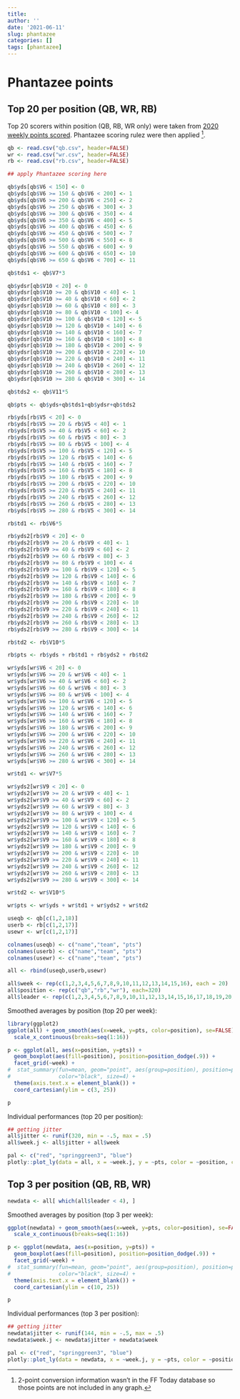 ```yaml
---
title: 
author: ''
date: '2021-06-11'
slug: phantazee
categories: []
tags: [phantazee]
---
```


# Phantazee points

## Top 20 per position (QB, WR, RB)

Top 20 scorers within position (QB, RB, WR only) were taken from [2020 weekly points scored](https://fftoday.com/stats/playerstats.php?Season=2020&GameWeek=1&PosID=20&LeagueID=). Phantazee scoring rulez were then applied [^footie].

[^footie]: 2-point conversion information wasn't in the FF Today database so those points are not included in any graph.

```r

qb <- read.csv("qb.csv", header=FALSE)
wr <- read.csv("wr.csv", header=FALSE)
rb <- read.csv("rb.csv", header=FALSE)

## apply Phantazee scoring here

qb$yds[qb$V6 < 150] <- 0
qb$yds[qb$V6 >= 150 & qb$V6 < 200] <- 1
qb$yds[qb$V6 >= 200 & qb$V6 < 250] <- 2
qb$yds[qb$V6 >= 250 & qb$V6 < 300] <- 3
qb$yds[qb$V6 >= 300 & qb$V6 < 350] <- 4
qb$yds[qb$V6 >= 350 & qb$V6 < 400] <- 5
qb$yds[qb$V6 >= 400 & qb$V6 < 450] <- 6
qb$yds[qb$V6 >= 450 & qb$V6 < 500] <- 7
qb$yds[qb$V6 >= 500 & qb$V6 < 550] <- 8
qb$yds[qb$V6 >= 550 & qb$V6 < 600] <- 9
qb$yds[qb$V6 >= 600 & qb$V6 < 650] <- 10
qb$yds[qb$V6 >= 650 & qb$V6 < 700] <- 11

qb$tds1 <- qb$V7*3

qb$ydsr[qb$V10 < 20] <- 0
qb$ydsr[qb$V10 >= 20 & qb$V10 < 40] <- 1
qb$ydsr[qb$V10 >= 40 & qb$V10 < 60] <- 2
qb$ydsr[qb$V10 >= 60 & qb$V10 < 80] <- 3
qb$ydsr[qb$V10 >= 80 & qb$V10 < 100] <- 4
qb$ydsr[qb$V10 >= 100 & qb$V10 < 120] <- 5
qb$ydsr[qb$V10 >= 120 & qb$V10 < 140] <- 6
qb$ydsr[qb$V10 >= 140 & qb$V10 < 160] <- 7
qb$ydsr[qb$V10 >= 160 & qb$V10 < 180] <- 8
qb$ydsr[qb$V10 >= 180 & qb$V10 < 200] <- 9
qb$ydsr[qb$V10 >= 200 & qb$V10 < 220] <- 10
qb$ydsr[qb$V10 >= 220 & qb$V10 < 240] <- 11
qb$ydsr[qb$V10 >= 240 & qb$V10 < 260] <- 12
qb$ydsr[qb$V10 >= 260 & qb$V10 < 280] <- 13
qb$ydsr[qb$V10 >= 280 & qb$V10 < 300] <- 14

qb$tds2 <- qb$V11*5

qb$pts <- qb$yds+qb$tds1+qb$ydsr+qb$tds2

rb$yds[rb$V5 < 20] <- 0
rb$yds[rb$V5 >= 20 & rb$V5 < 40] <- 1
rb$yds[rb$V5 >= 40 & rb$V5 < 60] <- 2
rb$yds[rb$V5 >= 60 & rb$V5 < 80] <- 3
rb$yds[rb$V5 >= 80 & rb$V5 < 100] <- 4
rb$yds[rb$V5 >= 100 & rb$V5 < 120] <- 5
rb$yds[rb$V5 >= 120 & rb$V5 < 140] <- 6
rb$yds[rb$V5 >= 140 & rb$V5 < 160] <- 7
rb$yds[rb$V5 >= 160 & rb$V5 < 180] <- 8
rb$yds[rb$V5 >= 180 & rb$V5 < 200] <- 9
rb$yds[rb$V5 >= 200 & rb$V5 < 220] <- 10
rb$yds[rb$V5 >= 220 & rb$V5 < 240] <- 11
rb$yds[rb$V5 >= 240 & rb$V5 < 260] <- 12
rb$yds[rb$V5 >= 260 & rb$V5 < 280] <- 13
rb$yds[rb$V5 >= 280 & rb$V5 < 300] <- 14

rb$td1 <- rb$V6*5

rb$yds2[rb$V9 < 20] <- 0
rb$yds2[rb$V9 >= 20 & rb$V9 < 40] <- 1
rb$yds2[rb$V9 >= 40 & rb$V9 < 60] <- 2
rb$yds2[rb$V9 >= 60 & rb$V9 < 80] <- 3
rb$yds2[rb$V9 >= 80 & rb$V9 < 100] <- 4
rb$yds2[rb$V9 >= 100 & rb$V9 < 120] <- 5
rb$yds2[rb$V9 >= 120 & rb$V9 < 140] <- 6
rb$yds2[rb$V9 >= 140 & rb$V9 < 160] <- 7
rb$yds2[rb$V9 >= 160 & rb$V9 < 180] <- 8
rb$yds2[rb$V9 >= 180 & rb$V9 < 200] <- 9
rb$yds2[rb$V9 >= 200 & rb$V9 < 220] <- 10
rb$yds2[rb$V9 >= 220 & rb$V9 < 240] <- 11
rb$yds2[rb$V9 >= 240 & rb$V9 < 260] <- 12
rb$yds2[rb$V9 >= 260 & rb$V9 < 280] <- 13
rb$yds2[rb$V9 >= 280 & rb$V9 < 300] <- 14

rb$td2 <- rb$V10*5

rb$pts <- rb$yds + rb$td1 + rb$yds2 + rb$td2

wr$yds[wr$V6 < 20] <- 0
wr$yds[wr$V6 >= 20 & wr$V6 < 40] <- 1
wr$yds[wr$V6 >= 40 & wr$V6 < 60] <- 2
wr$yds[wr$V6 >= 60 & wr$V6 < 80] <- 3
wr$yds[wr$V6 >= 80 & wr$V6 < 100] <- 4
wr$yds[wr$V6 >= 100 & wr$V6 < 120] <- 5
wr$yds[wr$V6 >= 120 & wr$V6 < 140] <- 6
wr$yds[wr$V6 >= 140 & wr$V6 < 160] <- 7
wr$yds[wr$V6 >= 160 & wr$V6 < 180] <- 8
wr$yds[wr$V6 >= 180 & wr$V6 < 200] <- 9
wr$yds[wr$V6 >= 200 & wr$V6 < 220] <- 10
wr$yds[wr$V6 >= 220 & wr$V6 < 240] <- 11
wr$yds[wr$V6 >= 240 & wr$V6 < 260] <- 12
wr$yds[wr$V6 >= 260 & wr$V6 < 280] <- 13
wr$yds[wr$V6 >= 280 & wr$V6 < 300] <- 14

wr$td1 <- wr$V7*5

wr$yds2[wr$V9 < 20] <- 0
wr$yds2[wr$V9 >= 20 & wr$V9 < 40] <- 1
wr$yds2[wr$V9 >= 40 & wr$V9 < 60] <- 2
wr$yds2[wr$V9 >= 60 & wr$V9 < 80] <- 3
wr$yds2[wr$V9 >= 80 & wr$V9 < 100] <- 4
wr$yds2[wr$V9 >= 100 & wr$V9 < 120] <- 5
wr$yds2[wr$V9 >= 120 & wr$V9 < 140] <- 6
wr$yds2[wr$V9 >= 140 & wr$V9 < 160] <- 7
wr$yds2[wr$V9 >= 160 & wr$V9 < 180] <- 8
wr$yds2[wr$V9 >= 180 & wr$V9 < 200] <- 9
wr$yds2[wr$V9 >= 200 & wr$V9 < 220] <- 10
wr$yds2[wr$V9 >= 220 & wr$V9 < 240] <- 11
wr$yds2[wr$V9 >= 240 & wr$V9 < 260] <- 12
wr$yds2[wr$V9 >= 260 & wr$V9 < 280] <- 13
wr$yds2[wr$V9 >= 280 & wr$V9 < 300] <- 14

wr$td2 <- wr$V10*5

wr$pts <- wr$yds + wr$td1 + wr$yds2 + wr$td2

useqb <- qb[c(1,2,18)]
userb <- rb[c(1,2,17)]
usewr <- wr[c(1,2,17)]

colnames(useqb) <- c("name","team", "pts")
colnames(userb) <- c("name","team", "pts")
colnames(usewr) <- c("name","team", "pts")

all <- rbind(useqb,userb,usewr)

all$week <- rep(c(1,2,3,4,5,6,7,8,9,10,11,12,13,14,15,16), each = 20)
all$position <- rep(c("qb","rb","wr"), each=320)
all$leader <- rep(c(1,2,3,4,5,6,7,8,9,10,11,12,13,14,15,16,17,18,19,20), times=48)

```

Smoothed averages by position (top 20 per week):

```r
library(ggplot2)
ggplot(all) + geom_smooth(aes(x=week, y=pts, color=position), se=FALSE) +
  scale_x_continuous(breaks=seq(1:16))

```


```r

p <- ggplot(all, aes(x=position, y=pts)) +
  geom_boxplot(aes(fill=position), position=position_dodge(.9)) +
  facet_grid(~week) +
#  stat_summary(fun=mean, geom="point", aes(group=position), position=position_dodge(.9), 
#               color="black", size=4) + 
  theme(axis.text.x = element_blank()) +
  coord_cartesian(ylim = c(3, 25))

p
```

Individual performances (top 20 per position):

```r

## getting jitter
all$jitter <- runif(320, min = -.5, max = .5) 
all$week.j <- all$jitter + all$week

pal <- c("red", "springgreen3", "blue")
plotly::plot_ly(data = all, x = ~week.j, y = ~pts, color = ~position, colors = pal, size = ~pts, text = ~name, alpha=.5)

```

## Top 3 per position (QB, RB, WR)

```r

newdata <- all[ which(all$leader < 4), ]

```

Smoothed averages by position (top 3 per week):

```r

ggplot(newdata) + geom_smooth(aes(x=week, y=pts, color=position), se=FALSE) +
  scale_x_continuous(breaks=seq(1:16))

```


```r

p <- ggplot(newdata, aes(x=position, y=pts)) +
  geom_boxplot(aes(fill=position), position=position_dodge(.9)) +
  facet_grid(~week) +
#  stat_summary(fun=mean, geom="point", aes(group=position), position=position_dodge(.9), 
#               color="black", size=4) + 
  theme(axis.text.x = element_blank()) +
  coord_cartesian(ylim = c(10, 25))

p
```

Individual performances (top 3 per position):

```r

## getting jitter
newdata$jitter <- runif(144, min = -.5, max = .5) 
newdata$week.j <- newdata$jitter + newdata$week

pal <- c("red", "springgreen3", "blue")
plotly::plot_ly(data = newdata, x = ~week.j, y = ~pts, color = ~position, colors = pal, size = ~pts, text = ~name, alpha=.5)

```

